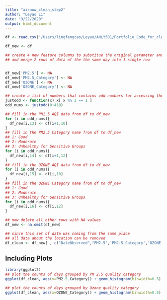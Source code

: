 ```yaml
---
title: "airnow_clean_step2"
author: "Leyao Li"
date: "9/22/2020"
output: html_document
---
```


```r
df <- read.csv('/Users/lingfengcao/Leyao/ANLY501/Portfolio_Code_for_cleanData/airnow_data/air_df_0922.csv')

df_new <- df
```


```r
## create 4 new feature columns to substitue the original parameter and AQI columns
## and merge 2 rows of data of the the same day into 1 single row


df_new['PM2.5'] <- NA
df_new['PM2.5_Category'] <- NA
df_new['OZONE'] <- NA
df_new['OZONE_Category'] <- NA

## create a list of numbers that contains odd numbers for accessing the rows
justodd <- function(x) x[ x %% 2 == 1 ]
odd_nums <- justodd(0:418)

## fill in the PM2.5 AQI data from df to df_new
for (i in odd_nums){
  df_new[i,13] <- df[i+1,10]
}
## fill in the PM2.5 Category name from df to df_new
## 1: Good
## 2: Moderate
## 3: Unhealthy for Sensitive Groups	
for (i in odd_nums){
  df_new[i,14] <- df[i+1,12]
}
## fill in the OZONE AQI data from df to df_new
for (i in odd_nums){
  df_new[i,15] <- df[i,10]
}
## fill in the OZONE Category name from df to df_new
## 1: Good
## 2: Moderate
## 3: Unhealthy for Sensitive Groups	
for (i in odd_nums){
  df_new[i,16] <- df[i,12]
}

## now delete all other rows with NA values
df_new <- na.omit(df_new)

## since this set of data was coming from the same place
## all data about the location can be removed
df_clean <- df_new[ , c("DateObserved","PM2.5",'PM2.5_Category','OZONE','OZONE_Category')]
```

## Including Plots



```r
library(ggplot2)
## plot the counts of days grouped by PM 2.5 quality category
ggplot(df_clean, aes(x=PM2.5_Category)) + geom_histogram(binwidth=0.5) +  scale_x_continuous(breaks =c(1,2,3) )

## plot the counts of days grouped by Ozone quality category
ggplot(df_clean, aes(x=OZONE_Category)) + geom_histogram(binwidth=0.5) +  scale_x_continuous(breaks =c(1,2,3) )
```


